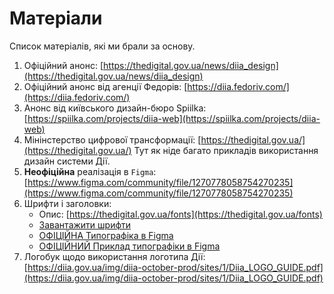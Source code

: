 # Матеріали

Список матеріалів, які ми брали за основу.

1. Офіційний анонс: [https://thedigital.gov.ua/news/diia_design](https://thedigital.gov.ua/news/diia_design)
2. Офіційний анонс від агенції Федорів: [https://diia.fedoriv.com/](https://diia.fedoriv.com/)
3. Анонс від київського дизайн-бюро Spiilka: [https://spiilka.com/projects/diia-web](https://spiilka.com/projects/diia-web)
4. Мінінстерство цифрової трансформації: [https://thedigital.gov.ua/](https://thedigital.gov.ua/)
    Тут як ніде багато прикладів використання дизайн системи Дії.
4. **Неофіційна** реалізація в `Figma`: [https://www.figma.com/community/file/1270778058754270235](https://www.figma.com/community/file/1270778058754270235)
5. Шрифти і заголовки:
    - Опис: [https://thedigital.gov.ua/fonts](https://thedigital.gov.ua/fonts)
    - [Завантажити шрифти](https://www.dropbox.com/scl/fo/gylb537vfe58stu3wubg0/AMPXS4cao0-0UCPWYaSkXDM?rlkey=mkgtdslwk272lps89wb9hiqqq&e=1&dl=0)
    - [ОФІЦІЙНА Типографіка в Figma](https://www.figma.com/file/t4n0PcuOT0qBGU61QVR5z0/Digital-State-UI-kit?node-id=1%3A893)
    - [ОФІЦІЙНИЙ Приклад типографіки в Figma](https://www.figma.com/design/t4n0PcuOT0qBGU61QVR5z0/Digital-State-UI-kit?node-id=8-101&node-type=frame&t=TNXMlOBniViQWoCn-0)
6. Логобук щодо використання логотипа Дії: [https://diia.gov.ua/img/diia-october-prod/sites/1/Diia_LOGO_GUIDE.pdf](https://diia.gov.ua/img/diia-october-prod/sites/1/Diia_LOGO_GUIDE.pdf)